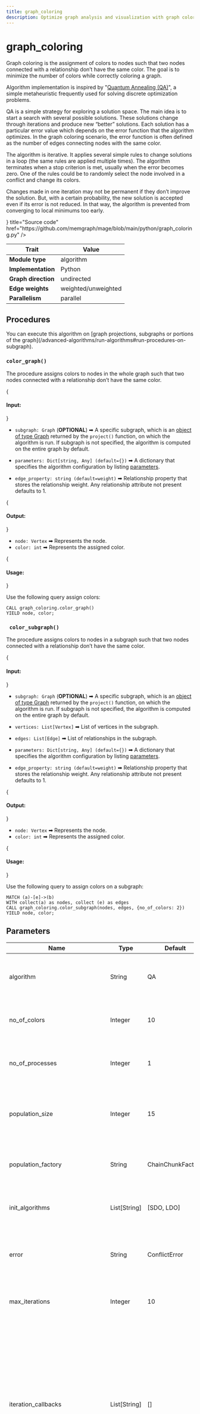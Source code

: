 ```yaml
---
title: graph_coloring
description: Optimize graph analysis and visualization with graph coloring in Memgraph. Explore tutorials and comprehensive documentation to learn how to effectively color and analyze your graphs.
---
```



# graph_coloring

Graph coloring is the assignment of colors to nodes such that two nodes
connected with a relationship don’t have the same color. The goal is to minimize
the number of colors while correctly coloring a graph.

Algorithm implementation is inspired by "[Quantum Annealing
(QA)](https://link.springer.com/chapter/10.1007/978-3-642-22000-5_57)", a
simple metaheuristic frequently used for solving discrete optimization problems.

QA is a simple strategy for exploring a solution space. The main idea is to
start a search with several possible solutions. These solutions change through
iterations and produce new “better” solutions. Each solution has a particular
error value which depends on the error function that the algorithm optimizes. In
the graph coloring scenario, the error function is often defined as the number
of edges connecting nodes with the same color.

The algorithm is iterative. It applies several simple rules to change solutions
in a loop (the same rules are applied multiple times). The algorithm terminates
when a stop criterion is met, usually when the error becomes zero. One of the
rules could be to randomly select the node involved in a conflict and change its
colors.

Changes made in one iteration may not be permanent if they don’t improve the
solution. But, with a certain probability, the new solution is accepted even if
its error is not reduced. In that way, the algorithm is prevented from
converging to local minimums too early.

<Cards>
  <Cards.Card
    icon={<GitHub />}
    title="Source code"
    href="https://github.com/memgraph/mage/blob/main/python/graph_coloring.py"
  />
</Cards>

| Trait               | Value                |
| ------------------- | -------------------- |
| **Module type**     | algorithm            |
| **Implementation**  | Python               |
| **Graph direction** | undirected           |
| **Edge weights**    | weighted/unweighted  |
| **Parallelism**     | parallel             |

## Procedures

<Callout type="info">
You can execute this algorithm on [graph projections, subgraphs or portions of the graph](/advanced-algorithms/run-algorithms#run-procedures-on-subgraph).
</Callout>

### `color_graph()`

The procedure assigns colors to nodes in the whole graph such that two nodes
connected with a relationship don’t have the same color.

{<h4> Input: </h4>}

- `subgraph: Graph` (**OPTIONAL**) ➡ A specific subgraph, which is an [object of type Graph](/advanced-algorithms/run-algorithms#run-procedures-on-subgraph) returned by the `project()` function, on which the algorithm is run. 
If subgraph is not specified, the algorithm is computed on the entire graph by default.

- `parameters: Dict[string, Any] (default={})` ➡ A dictionary that specifies the algorithm configuration by listing [parameters](#parameters).
- `edge_property: string (default=weight)` ➡ Relationship property that stores the relationship weight. Any relationship attribute not present defaults to 1.

{<h4> Output: </h4>}

- `node: Vertex` ➡ Represents the node.
- `color: int` ➡ Represents the assigned color.

{<h4> Usage: </h4>}

Use the following query assign colors:

```cypher
CALL graph_coloring.color_graph()
YIELD node, color;
```

### ` color_subgraph()`

The procedure assigns colors to nodes in a subgraph such that two nodes
connected with a relationship don’t have the same color.

{<h4> Input: </h4>}

- `subgraph: Graph` (**OPTIONAL**) ➡ A specific subgraph, which is an [object of type Graph](/advanced-algorithms/run-algorithms#run-procedures-on-subgraph) returned by the `project()` function, on which the algorithm is run. 
If subgraph is not specified, the algorithm is computed on the entire graph by default.

- `vertices: List[Vertex]` ➡ List of vertices in the subgraph.
- `edges: List[Edge]` ➡ List of relationships in the subgraph.
- `parameters: Dict[string, Any] (default={})` ➡ A dictionary that specifies the algorithm configuration by listing [parameters](#parameters).
- `edge_property: string (default=weight)` ➡ Relationship property that stores the relationship weight. Any relationship attribute not present defaults to 1.

{<h4> Output: </h4>}

- `node: Vertex` ➡ Represents the node.
- `color: int` ➡ Represents the assigned color.

{<h4> Usage: </h4>}

Use the following query to assign colors on a subgraph:

```cypher
MATCH (a)-[e]->(b)
WITH collect(a) as nodes, collect (e) as edges
CALL graph_coloring.color_subgraph(nodes, edges, {no_of_colors: 2})
YIELD node, color;
```

## Parameters

| Name 	                            | Type 	       | Default            | Description 	|
|-----------------------------------|--------------|--------------------|---------------|
| algorithm 	                    | String 	   | QA 	            | An optimization strategy used to find graph coloring. 	                                                                                                                                                                     |
| no_of_colors 	                    | Integer  	   | 10 	            | The number of colors used to color the nodes of the graph. 	                                                                                                                                                                 |
| no_of_processes 	                | Integer 	   | 1 	                | The number of processes used to execute the algorithm in parallel.                                                                                                                                                             |
| population_size 	                | Integer 	   | 15             	| The number of different solutions that are improved through iterations.                                                                                                                                                        |
| population_factory 	            | String 	   | ChainChunkFactory 	| The name of a function that generates an initial population.                                                                                                                                                                   |
| init_algorithms               	| List[String] | [SDO, LDO] 	    | Contains algorithms used to initialize the solutions.  	                                                                                                                                                                     |
| error 	                        | String 	   | ConflictError  	| The name of an error function that is minimized by an optimization strategy. 	                                                                                                                                                 |
| max_iterations 	                | Integer 	   | 10 	            | The maximum number of iterations of an algorithm. 	                                                                                                                                                                         |
| iteration_callbacks           	| List[String] | [] 	            | Contains iteration callbacks. Iteration callback is called after each iteration of the iterative algorithm. Iteration callback saves certain population information and calls specified actions if certain conditions are met. |
| communication_delay              	| Integer  	   | 10 	            | The number of iterations that must pass for neighboring parts to exchange solutions.                                                                                                                                           |
| logging_delay 	                | Integer 	   | 10 	            | The number of iteration after the algorithm information is logged. 	                                                                                                                                                         |
| QA_temperature 	                | Float 	   | 0.035 	            | The temperature parameter of the quantum annealing algorithm. 	                                                                                                                                                             |
| QA_max_steps 	                    | Float 	   |  10 	            | The maximum number of steps in one iteration. 	                                                                                                                                                                             |
| conflict_err_alpha 	            | Float 	   | 0.1 	            | The number that scales the sum of the conflicting edges in the error function formula.                                                                                                                                         |
| conflict_err_beta              	| Float 	   | 0.001      	    | The number that scales the correlation between solutions in the error function formula.                                                                                                                                        |
| mutation 	                        | String       | SimpleMutation	    | The name of a function that changes the solutions. 	                                                                                                                                                                         |
| multiple_mutation_no_of_nodes 	| Integer 	   | 2 	                | The number of nodes that will change color. 	                                                                                                                                                                                 |
| random_mutation_probability 	    | Float 	   | 0.1 	            | The probability that the color of the random node (it does not have to be conflicting) will be changed.                                                                                                                        |
| simple_tunneling_mutation 	    | String 	   | MultipleMutation 	| The name of a mutation function. 	                                                                                                                                                                                             |
| simple_tunneling_probability  	| Float 	   | 0.5 	            | The probability of changing an individual. 	                                                                                                                                                                                 |
| simple_tunneling_error_correction | Float 	   | 2 	                | The mutated individual is accepted only if its error is less than the error of the old individual multiplied by this parameter.                                                                                                |
| simple_tunneling_max_attempts 	| Integer 	   | 25 	            | The maximum number of mutation attempts until the individual is accepted.                                                                                                                                                      |
| convergence_callback_tolerance 	| Integer      | 500 	            | The maximum number of iterations in which if the algorithm does not find a better solution convergence occurs and defined actions are called.                                                                                  |
| convergence_callback_actions   	| String 	   | [SimpleTunneling]  | Actions that are called when convergence is detected.                                                                                                                                                                          |


## Example

<Steps>

{<h3> Database state </h3>} 

The database contains the following data: 

![](/pages/advanced-algorithms/available-algorithms/graph_coloring/graph-coloring-1.png)

Created with the following Cypher queries:

```cypher
MERGE (a:Node {id: 0}) MERGE (b:Node {id: 1}) CREATE (a)-[:RELATION]->(b);
MERGE (a:Node {id: 1}) MERGE (b:Node {id: 2}) CREATE (a)-[:RELATION]->(b);
MERGE (a:Node {id: 3}) MERGE (b:Node {id: 1}) CREATE (a)-[:RELATION]->(b);
MERGE (a:Node {id: 4}) MERGE (b:Node {id: 5}) CREATE (a)-[:RELATION]->(b);
MERGE (a:Node {id: 5}) MERGE (b:Node {id: 6}) CREATE (a)-[:RELATION]->(b);
MERGE (a:Node {id: 7}) MERGE (b:Node {id: 5}) CREATE (a)-[:RELATION]->(b);
MERGE (a:Node {id: 8}) MERGE (b:Node {id: 9}) CREATE (a)-[:RELATION]->(b);
MERGE (a:Node {id: 9}) MERGE (b:Node {id: 10}) CREATE (a)-[:RELATION]->(b);
MERGE (a:Node {id: 8}) MERGE (b:Node {id: 3}) CREATE (a)-[:RELATION]->(b);
MERGE (a:Node {id: 0}) MERGE (b:Node {id: 6}) CREATE (a)-[:RELATION]->(b);
MERGE (a:Node {id: 6}) MERGE (b:Node {id: 8}) CREATE (a)-[:RELATION]->(b);
MERGE (a:Node {id: 0}) MERGE (b:Node {id: 8}) CREATE (a)-[:RELATION]->(b);
MERGE (a:Node {id: 2}) MERGE (b:Node {id: 4}) CREATE (a)-[:RELATION]->(b);
MERGE (a:Node {id: 1}) MERGE (b:Node {id: 10}) CREATE (a)-[:RELATION]->(b);
MERGE (a:Node {id: 10}) MERGE (b:Node {id: 7}) CREATE (a)-[:RELATION]->(b);
```

{<h3> Apply graph coloring </h3>} 

Get the values using the following query:

```cypher
CALL graph_coloring.color_graph({no_of_colors: 4})
YIELD node, color
RETURN node, color;
```

Results:

```plaintext
+-------+-------+
| node  | color |
+-------+-------+
| "130" | "1"   |
| "131" | "3"   |
| "132" | "0"   |
| "133" | "1"   |
| "134" | "2"   |
| "135" | "1"   |
| "136" | "3"   |
| "137" | "0"   |
| "138" | "0"   |
| "139" | "3"   |
| "140" | "1"   |
+-------+-------+
```

</Steps>
